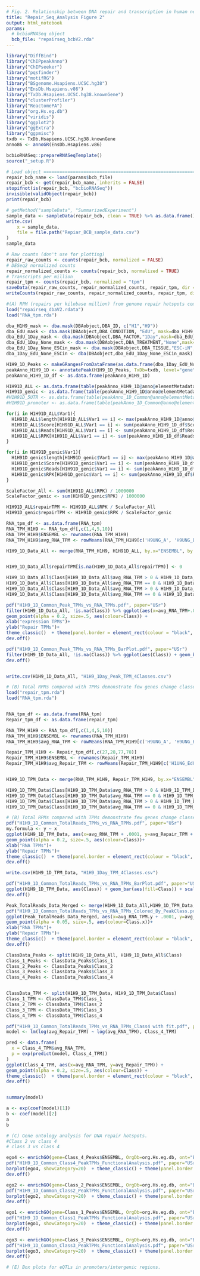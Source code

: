 ```yaml
---
# Fig. 2. Relationship between DNA repair and transcription in human neurons.
title: "Repair_Seq_Analysis Figure 2"
output: html_notebook
params:
  # bcbioRNASeq object
  bcb_file: "repairseq_bcbV2.rda"
---
```


```r
library("DiffBind")
library("ChIPpeakAnno")
library("ChIPseeker")
library("pqsfinder")
library("motifRG")
library("BSgenome.Hsapiens.UCSC.hg38")
library("EnsDb.Hsapiens.v86")
library("TxDb.Hsapiens.UCSC.hg38.knownGene")
library("clusterProfiler")
library("ReactomePA")
library("org.Hs.eg.db")
library("viridis")
library("ggplot2")
library("ggExtra")
library("ggpmisc")
txdb <- TxDb.Hsapiens.UCSC.hg38.knownGene
anno86 <- annoGR(EnsDb.Hsapiens.v86)

```

```r
bcbioRNASeq::prepareRNASeqTemplate()
source("_setup.R")

# Load object ==================================================================
repair_bcb_name <- load(params$bcb_file)
repair_bcb <- get(repair_bcb_name, inherits = FALSE)
stopifnot(is(repair_bcb, "bcbioRNASeq"))
invisible(validObject(repair_bcb))
print(repair_bcb)
```


```r
# getMethod("sampleData", "SummarizedExperiment")
sample_data <- sampleData(repair_bcb, clean = TRUE) %>% as.data.frame()
write.csv(
    x = sample_data,
    file = file.path("Repiar_BCB_sample_data.csv")
)
sample_data
```

```r
# Raw counts (don't use for plotting)
repair_raw_counts <- counts(repair_bcb, normalized = FALSE)
# DESeq2 normalized counts
repair_normalized_counts <- counts(repair_bcb, normalized = TRUE)
# Transcripts per million
repair_tpm <- counts(repair_bcb, normalized = "tpm")
saveData(repair_raw_counts, repair_normalized_counts, repair_tpm, dir = ".")
writeCounts(repair_raw_counts, repair_normalized_counts, repair_tpm, dir = ".")

```

```r
#(A) RPM (repairs per kilobase million) from genome repair hotspots compared with TPM (transcripts per kilobase million) from total RNA-Seq define 4 distinct classes of genes based on their repair and transcription.
load("repairseq_dbaV2.rdata")
load("RNA_tpm.rda")

dba_H1H9_mask <- dba.mask(DBAobject,DBA_ID, c("H1","H9"))
dba_EdU_mask <- dba.mask(DBAobject,DBA_CONDITION, "EdU", mask=dba_H1H9_mask, merge="and")
dba_EdU_1Day_mask <- dba.mask(DBAobject,DBA_FACTOR,"1Day",mask=dba_EdU_mask, merge="and")
dba_EdU_1Day_None_mask <- dba.mask(DBAobject,DBA_TREATMENT,"None",mask=dba_EdU_1Day_mask, merge="and")
dba_EdU_1Day_None_ESCin_mask <- dba.mask(DBAobject,DBA_TISSUE,"ESC-iN",mask=dba_EdU_1Day_None_mask, merge="and")
dba_1Day_EdU_None_ESCin <- dba(DBAobject,dba_EdU_1Day_None_ESCin_mask)

H1H9_1D_Peaks <- makeGRangesFromDataFrame(as.data.frame(dba_1Day_EdU_None_ESCin$peaks), keep.extra.columns = TRUE)
peakAnno_H1H9_1D <- annotatePeak(H1H9_1D_Peaks, TxDb=txdb, level="gene", annoDb="org.Hs.eg.db")
peakAnno_H1H9_1D_df <- as.data.frame(peakAnno_H1H9_1D)

H1H91D_ALL <- as.data.frame(table(peakAnno_H1H9_1D@anno@elementMetadata@listData$ENSEMBL[peakAnno_H1H9_1D@detailGenomicAnnotation$Intergenic == FALSE]))
H1H91D_genic <- as.data.frame(table(peakAnno_H1H9_1D@anno@elementMetadata@listData$ENSEMBL[peakAnno_H1H9_1D@detailGenomicAnnotation$genic == TRUE]))
#H1H91D_5UTR <- as.data.frame(table(peakAnno_1D_Common@anno@elementMetadata@listData$ENSEMBL[peakAnno_1D_Common@detailGenomicAnnotation$fiveUTR == TRUE]))
#H1H91D_promoter <- as.data.frame(table(peakAnno_1D_Common@anno@elementMetadata@listData$ENSEMBL[peakAnno_1D_Common@detailGenomicAnnotation$Promoter == TRUE]))

for(i in H1H91D_ALL$Var1){
  H1H91D_ALL$length[H1H91D_ALL$Var1 == i] <- max(peakAnno_H1H9_1D@anno@elementMetadata@listData$geneLength[peakAnno_H1H9_1D@anno@elementMetadata@listData$ENSEMBL == i], na.rm=TRUE)
  H1H91D_ALL$Score[H1H91D_ALL$Var1 == i] <- sum(peakAnno_H1H9_1D_df$Score[peakAnno_H1H9_1D_df$ENSEMBL == i & peakAnno_H1H9_1D@detailGenomicAnnotation$Intergenic == FALSE], na.rm=TRUE)
  H1H91D_ALL$Reads[H1H91D_ALL$Var1 == i] <- sum(peakAnno_H1H9_1D_df$Reads[peakAnno_H1H9_1D_df$ENSEMBL == i & peakAnno_H1H9_1D@detailGenomicAnnotation$Intergenic == FALSE], na.rm=TRUE)
  H1H91D_ALL$RPK[H1H91D_ALL$Var1 == i] <- sum(peakAnno_H1H9_1D_df$Reads[peakAnno_H1H9_1D_df$ENSEMBL == i & peakAnno_H1H9_1D@detailGenomicAnnotation$Intergenic == FALSE], na.rm=TRUE) / H1H91D_ALL$length[H1H91D_ALL$Var1 == i] / 1000
}

for(i in H1H91D_genic$Var1){
  H1H91D_genic$length[H1H91D_genic$Var1 == i] <- max(peakAnno_H1H9_1D@anno@elementMetadata@listData$geneLength[peakAnno_H1H9_1D@anno@elementMetadata@listData$ENSEMBL == i], na.rm=TRUE)
  H1H91D_genic$Score[H1H91D_genic$Var1 == i] <- sum(peakAnno_H1H9_1D_df$Score[peakAnno_H1H9_1D_df$ENSEMBL == i & peakAnno_H1H9_1D@detailGenomicAnnotation$genic == TRUE], na.rm=TRUE)
  H1H91D_genic$Reads[H1H91D_genic$Var1 == i] <- sum(peakAnno_H1H9_1D_df$Reads[peakAnno_H1H9_1D_df$ENSEMBL == i & peakAnno_H1H9_1D@detailGenomicAnnotation$genic == TRUE], na.rm=TRUE)
  H1H91D_genic$RPK[H1H91D_genic$Var1 == i] <- sum(peakAnno_H1H9_1D_df$Reads[peakAnno_H1H9_1D_df$ENSEMBL == i & peakAnno_H1H9_1D@detailGenomicAnnotation$genic == TRUE], na.rm=TRUE) / H1H91D_genic$length[H1H91D_genic$Var1 == i] / 1000
}

ScaleFactor_All <- sum(H1H91D_ALL$RPK) / 1000000
ScaleFactor_genic <- sum(H1H91D_genic$RPK) / 1000000

H1H91D_ALL$repairTPM <- H1H91D_ALL$RPK / ScaleFactor_All
H1H91D_genic$repairTPM <- H1H91D_genic$RPK / ScaleFactor_genic

RNA_tpm_df <- as.data.frame(RNA_tpm)
RNA_TPM_H1H9 <- RNA_tpm_df[,c(1,4,5,10)]
RNA_TPM_H1H9$ENSEMBL <- rownames(RNA_TPM_H1H9)
RNA_TPM_H1H9$avg_RNA_TPM <- rowMeans(RNA_TPM_H1H9[c('H9UNG_A', 'H9UNG_B','H9UNG_A', 'H9UNG_B')], na.rm=FALSE)

H1H9_1D_Data_All <- merge(RNA_TPM_H1H9, H1H91D_ALL, by.x="ENSEMBL", by.y ="Var1", all=TRUE)


H1H9_1D_Data_All$repairTPM[is.na(H1H9_1D_Data_All$repairTPM)] <- 0

H1H9_1D_Data_All$Class[H1H9_1D_Data_All$avg_RNA_TPM > 0 & H1H9_1D_Data_All$repairTPM > 0] <- "Class_4"
H1H9_1D_Data_All$Class[H1H9_1D_Data_All$avg_RNA_TPM == 0 & H1H9_1D_Data_All$repairTPM > 0] <- "Class_3"
H1H9_1D_Data_All$Class[H1H9_1D_Data_All$avg_RNA_TPM > 0 & H1H9_1D_Data_All$repairTPM==0] <- "Class_2"
H1H9_1D_Data_All$Class[H1H9_1D_Data_All$avg_RNA_TPM == 0 & H1H9_1D_Data_All$repairTPM==0] <- "Class_1"

pdf("H1H9_1D_Common_Peak_TPMs_vs_RNA_TPMs.pdf", paper="USr")
filter(H1H9_1D_Data_All, !is.na(Class)) %>% ggplot(aes(x=avg_RNA_TPM+.0001, y=repairTPM + .0001))  + scale_x_log10(limits = c(-1,1e5)) + scale_y_log10(limits = c(-1,1e5)) +
geom_point(alpha = 0.2, size=.5, aes(colour=Class)) +
xlab("expression TPMs")+
ylab("Repair TPMs")+
theme_classic()  + theme(panel.border = element_rect(colour = "black", fill=NA, size=.5)) + scale_color_manual(values=c("#2e4053", "#1d8348", "#2e86c1", "#662d91"))
dev.off()

pdf("H1H9_1D_Common_Peak_TPMs_vs_RNA_TPMs_BarPlot.pdf", paper="USr")
filter(H1H9_1D_Data_All, !is.na(Class)) %>% ggplot(aes(Class)) + geom_bar(aes(fill=Class)) + scale_fill_manual(values=c("#2e4053", "#1d8348", "#2e86c1", "#662d91")) + theme_classic()  + theme(panel.border = element_rect(colour = "black", fill=NA, size=.5)) + ylab("Gene Count")
dev.off()


write.csv(H1H9_1D_Data_All, "H1H9_1Day_Peak_TPM_4Classes.csv")

```


```r
# (B) Total RPMs compared with TPMs demonstrate few genes change classes when accounting for all measured repairs.
load("repair_tpm.rda")
load("RNA_tpm.rda")


RNA_tpm_df <- as.data.frame(RNA_tpm)
Repair_tpm_df <- as.data.frame(repair_tpm)

RNA_TPM_H1H9 <- RNA_tpm_df[,c(1,4,5,10)]
RNA_TPM_H1H9$ENSEMBL <- rownames(RNA_TPM_H1H9)
RNA_TPM_H1H9$avg_RNA_TPM <- rowMeans(RNA_TPM_H1H9[c('H9UNG_A', 'H9UNG_B','H9UNG_A', 'H9UNG_B')], na.rm=FALSE)

Repair_TPM_H1H9 <- Repair_tpm_df[,c(27,28,77,78)]
Repair_TPM_H1H9$ENSEMBL <- rownames(Repair_TPM_H1H9)
Repair_TPM_H1H9$avg_Repair_TPM <- rowMeans(Repair_TPM_H1H9[c('H1UNG_EdU_1d_A', 'H1UNG_EdU_1d_B','H9UNG_EdU_1d_A', 'H9UNG_EdU_1d_B')], na.rm=FALSE)


H1H9_1D_TPM_Data <- merge(RNA_TPM_H1H9, Repair_TPM_H1H9, by.x="ENSEMBL", by.y ="ENSEMBL", all=TRUE)

H1H9_1D_TPM_Data$Class[H1H9_1D_TPM_Data$avg_RNA_TPM > 0 & H1H9_1D_TPM_Data$avg_Repair_TPM > 0] <- "Class_4"
H1H9_1D_TPM_Data$Class[H1H9_1D_TPM_Data$avg_RNA_TPM == 0 & H1H9_1D_TPM_Data$avg_Repair_TPM > 0] <- "Class_3"
H1H9_1D_TPM_Data$Class[H1H9_1D_TPM_Data$avg_RNA_TPM > 0 & H1H9_1D_TPM_Data$avg_Repair_TPM==0] <- "Class_2"
H1H9_1D_TPM_Data$Class[H1H9_1D_TPM_Data$avg_RNA_TPM == 0 & H1H9_1D_TPM_Data$avg_Repair_TPM==0] <- "Class_1"

# (B) Total RPMs compared with TPMs demonstrate few genes change classes when accounting for all measured repairs.
pdf("H1H9_1D_Common_TotalReads_TPMs_vs_RNA_TPMs.pdf", paper="USr")
my.formula <- y ~ x
ggplot(H1H9_1D_TPM_Data, aes(x=avg_RNA_TPM + .0001, y=avg_Repair_TPM + .0001)) + scale_x_log10(limits = c(-1,1e5)) + scale_y_log10(limits = c(-1,1e5)) +
geom_point(alpha = 0.2, size=.5, aes(colour=Class))+
xlab("RNA TPMs")+
ylab("Repair TPMs")+
theme_classic()  + theme(panel.border = element_rect(colour = "black", fill=NA, size=.5)) + scale_color_manual(values=c("#2e4053", "#1d8348", "#2e86c1", "#662d91")) + stat_poly_eq(formula = my.formula, aes(label = paste(..eq.label.., ..rr.label.., sep = "~~~")), parse = TRUE) + geom_smooth(method = "lm", se = FALSE) 
dev.off()

write.csv(H1H9_1D_TPM_Data, "H1H9_1Day_TPM_4Classes.csv")

pdf("H1H9_1D_Common_TotalReads_TPMs_vs_RNA_TPMs_BarPlot.pdf", paper="USr")
ggplot(H1H9_1D_TPM_Data, aes(Class)) + geom_bar(aes(fill=Class)) + scale_fill_manual(values=c("#2e4053", "#1d8348", "#2e86c1", "#662d91")) + theme_classic()  + theme(panel.border = element_rect(colour = "black", fill=NA, size=.5)) + ylab("Gene Count")
dev.off()
```

```r
Peak_TotalReads_Data_Merged <- merge(H1H9_1D_Data_All,H1H9_1D_TPM_Data, by.x="ENSEMBL", by.y ="ENSEMBL", all=TRUE)
pdf("H1H9_1D_Common_TotalReads_TPMs_vs_RNA_TPMs_Colored_By_PeakClass.pdf", paper="USr")
ggplot(Peak_TotalReads_Data_Merged, aes(x=avg_RNA_TPM.y + .0001, y=avg_Repair_TPM + .0001)) + scale_x_log10(limits = c(-1,1e5)) + scale_y_log10(limits = c(-1,1e5)) +
geom_point(alpha = 0.05, size=.5, aes(colour=Class.x))+
xlab("RNA TPMs")+
ylab("Repair TPMs")+
theme_classic()  + theme(panel.border = element_rect(colour = "black", fill=NA, size=.5)) + scale_color_manual(values=c("#2e4053", "#1d8348", "#2e86c1", "#662d91"))
dev.off()

```
```r


ClassData_Peaks <- split(H1H9_1D_Data_All, H1H9_1D_Data_All$Class)
Class_1_Peaks <- ClassData_Peaks$Class_1
Class_2_Peaks <- ClassData_Peaks$Class_2
Class_3_Peaks <- ClassData_Peaks$Class_3
Class_4_Peaks <- ClassData_Peaks$Class_4


ClassData_TPM <- split(H1H9_1D_TPM_Data, H1H9_1D_TPM_Data$Class)
Class_1_TPM <- ClassData_TPM$Class_1
Class_2_TPM <- ClassData_TPM$Class_2
Class_3_TPM <- ClassData_TPM$Class_3
Class_4_TPM <- ClassData_TPM$Class_4

pdf("H1H9_1D_Common_TotalReads_TPMs_vs_RNA_TPMs_Class4 with fit.pdf", paper="USr")
model <- lm(log(avg_Repair_TPM) ~ log(avg_RNA_TPM), Class_4_TPM)

pred <- data.frame(
  x = Class_4_TPM$avg_RNA_TPM,
  p = exp(predict(model, Class_4_TPM))
)
ggplot(Class_4_TPM, aes(x=avg_RNA_TPM, y=avg_Repair_TPM)) +
geom_point(alpha = 0.2, size=.5, aes(colour=Class)) +
theme_classic()  + theme(panel.border = element_rect(colour = "black", fill=NA, size=.5)) + scale_color_manual(values=c("#662d91")) + scale_x_log10(limits = c(-1,1e5)) + scale_y_log10(limits = c(-1,1e5)) + geom_line(data = pred, aes(x=x, y=p), col = "red")
dev.off()


summary(model)

a <- exp(coef(model)[1])
b <- coef(model)[2]
a
b
```
```r
# (C) Gene ontology analysis for DNA repair hotspots.
#Class 2 vs class 4
# class 3 vs class 4

ego4 <- enrichGO(gene=Class_4_Peaks$ENSEMBL, OrgDb=org.Hs.eg.db, ont="BP", pvalueCutoff =0.05, keyType = 'ENSEMBL')
pdf("H1H9_1D_Common_Class4_PeakTPMs_FunctionalAnalysis.pdf", paper="USr")
barplot(ego4, showCategory=20)  + theme_classic() + theme(panel.border = element_rect(colour = "black", fill=NA, size=.5))
dev.off()

```



```r
ego2 <- enrichGO(gene=Class_2_Peaks$ENSEMBL, OrgDb=org.Hs.eg.db, ont="BP", pvalueCutoff =0.05, keyType = 'ENSEMBL')
pdf("H1H9_1D_Common_Class2_PeakTPMs_FunctionalAnalysis.pdf", paper="USr")
barplot(ego2, showCategory=20)  + theme_classic() + theme(panel.border = element_rect(colour = "black", fill=NA, size=.5))
dev.off()
```

```r
ego1 <- enrichGO(gene=Class_1_Peaks$ENSEMBL, OrgDb=org.Hs.eg.db, ont="BP", pvalueCutoff =0.05, keyType = 'ENSEMBL')
pdf("H1H9_1D_Common_Class1_PeakTPMs_FunctionalAnalysis.pdf", paper="USr")
barplot(ego1, showCategory=20)  + theme_classic() + theme(panel.border = element_rect(colour = "black", fill=NA, size=.5))
dev.off()
```

```r
ego3 <- enrichGO(gene=Class_3_Peaks$ENSEMBL, OrgDb=org.Hs.eg.db, ont="BP", pvalueCutoff =0.05, keyType = 'ENSEMBL')
pdf("H1H9_1D_Common_Class3_PeakTPMs_FunctionalAnalysis.pdf", paper="USr")
barplot(ego3, showCategory=20)  + theme_classic() + theme(panel.border = element_rect(colour = "black", fill=NA, size=.5))
dev.off()
```

```r
# (E) Box plots for eQTLs in promoters/intergenic regions.

```

